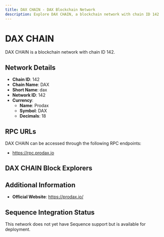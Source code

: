 ```yaml
--- 
title: DAX CHAIN - DAX Blockchain Network
description: Explore DAX CHAIN, a blockchain network with chain ID 142. Learn about its native currency, Prodax, and how to interact with the network.
---
```


# DAX CHAIN

DAX CHAIN is a blockchain network with chain ID 142.

## Network Details

- **Chain ID**: 142
- **Chain Name**: DAX
- **Short Name**: dax
- **Network ID**: 142
- **Currency**: 
  - **Name**: Prodax
  - **Symbol**: DAX
  - **Decimals**: 18

## RPC URLs

DAX CHAIN can be accessed through the following RPC endpoints:

- https://rpc.prodax.io

## DAX CHAIN Block Explorers



## Additional Information

- **Official Website**: https://prodax.io/

## Sequence Integration Status

This network does not yet have Sequence support but is available for deployment.
